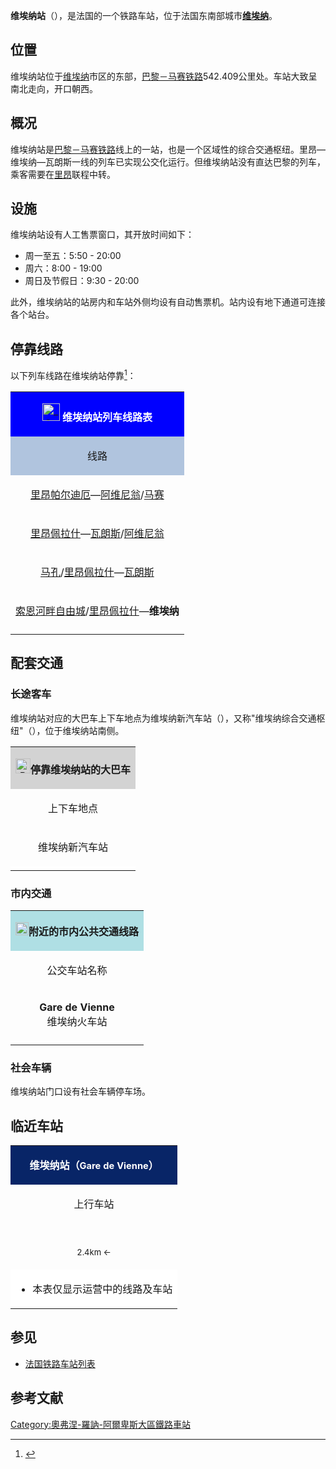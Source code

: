 {{Infobox station
| name          =[[File:Sncf-logo.svg|32x32px]]维埃纳站<br>{{lang|fr|Gare de Vienne}} 
| type          = [[法国铁路|法国铁路]]
| image = File:Gare de Vienne.JPG
|image_caption = 维埃纳站的站房
| address       = {{FRA}}[[伊泽尔省|伊泽尔省]][[维埃纳|维埃纳]]
| latd          = 45
| latm          = 31
| lats          = 17
| latNS         = N
| longd         = 4
| longm         = 52
| longs         = 28
| longEW        = E
| operator = [[File:_Sncf-logo.svg|32x32px]]
| coordinates_display = yes
| iso_region    = FR
| line          = 
* [[巴黎－马赛铁路|巴黎－马赛铁路]]
| structure           = 地面
| levels              = 
| platform      = 3
| tracks        = 5
| elevation = 162米
| opened        = 1854年6月29日
| rebuilt =
| status = 使用中
| closed        = 
| passengers= 1,503,036人次<ref>{{Cite web|url=https://ressources.data.sncf.com/explore/dataset/frequentation-gares/?sort=voyageurs_2014&q=vienne|title=Fréquentation en gares|accessdate=2016-12-27|author=SNCF|date=|language=法语|publisher=SNCF Open Data}}</ref>
| pass_year= 2015年
| ADA                 = Yes
| station_type = 客运车站
| connections = 
* {{link-fr|伊泽尔省城际客运|Réseau interurbain de l'Isère}}
* {{link-fr|罗讷省城际客运|Les cars du Rhône}}
* {{link-fr|维埃纳城市公共交通|Lignes de Vienne et agglomération}}
| route_map =
| map_locator   = 
| note =
| services = [[法国大区列车|TER]]
}}

'''维埃纳站'''（{{lang-fr|Gare de Vienne}}），是法国的一个铁路车站，位于法国东南部城市'''[[维埃纳|维埃纳]]'''。

==位置==

维埃纳站位于[[维埃纳|维埃纳]]市区的东部，[[巴黎－马赛铁路|巴黎－马赛铁路]]542.409公里处。车站大致呈南北走向，开口朝西。

==概况==

维埃纳站是[[巴黎－马赛铁路|巴黎－马赛铁路]]线上的一站，也是一个区域性的综合交通枢纽。里昂—维埃纳—瓦朗斯一线的列车已实现公交化运行。但维埃纳站没有直达巴黎的列车，乘客需要在[[里昂帕尔迪厄站|里昂]]联程中转。

==设施==

维埃纳站设有人工售票窗口，其开放时间如下：
* 周一至五：5:50 - 20:00
* 周六：8:00 - 19:00
* 周日及节假日：9:30 - 20:00

此外，维埃纳站的站房内和车站外侧均设有自动售票机。站内设有地下通道可连接各个站台。

== 停靠线路 ==

{{动态列表|最后更新时间：2016年12月27日。本章节内容仅供参考，不排除因施工或罢工而引发的临时性变更。欢迎修正和补充}}

以下列车线路在维埃纳站停靠<ref>{{Cite web|url=http://cdn.ter.sncf.com/medias/PDF/rhone_alpes/05af_2017%20hiver_V2_du%2011%20d%C3%A9c%20au%2029%20jan%20et%20du%2015%20avr%20au%201er%20juil_tcm70-45685_tcm70-28040.pdf|title=(Marseille) - Avignon - Valence - Lyon|accessdate=2016-12-27|author=SNCF|date=|language=法语|publisher=TER Rhône-Alpes}}{{dead link|date=2018年4月 |bot=InternetArchiveBot |fix-attempted=yes }}</ref>：

{| class="wikitable mw-collapsible" 
|colspan="5" style="background:#0000FF" align="center" |[[File:_Sncf-logo.svg|28x28px]] <font color=#FFFFFF>'''维埃纳站列车线路表'''</font>
|-
!style="background:#B0C4DE"| 线路
!style="background:#B0C4DE"|车种
!style="background:#B0C4DE"|上一站
!style="background:#B0C4DE"|下一站
!style="background:#B0C4DE"|大致运行频率{{noteTag|name=noteA}}
|-
|[[里昂帕尔迪厄站|里昂帕尔迪厄]]—[[阿维尼翁中央站|阿维尼翁]]/[[马赛圣夏尔站|马赛]]
| rowspan="4" align="center"|'''[[法国大区列车|TER]]'''
|[[里昂帕尔迪厄站|里昂帕尔迪厄]]
|[[勒佩阿日德鲁西永站|勒佩阿日德鲁西永]]
|每天10趟左右
|-
|[[里昂佩拉什站|里昂佩拉什]]—[[瓦朗斯城站|瓦朗斯]]/[[阿维尼翁中央站|阿维尼翁]]
|[[里昂让马塞站|里昂让马塞]]
|[[圣克莱尔-莱罗什站|圣克莱尔-莱罗什]]
|每天8趟左右
|-
|[[马孔城站|马孔]]/[[里昂佩拉什站|里昂佩拉什]]—[[瓦朗斯城站|瓦朗斯]]{{noteTag|name=noteB}}
|[[里昂让马塞站|里昂让马塞]]
|[[圣克莱尔-莱罗什站|圣克莱尔-莱罗什]]
|每天15趟左右
|-
|[[索恩河畔自由城站|索恩河畔自由城]]/[[里昂佩拉什站|里昂佩拉什]]—'''维埃纳'''
|[[埃斯特雷桑站|埃斯特雷桑]]
|（终点）
|每天14趟左右
|-
|colspan="5" style="background:#FFFFFF"|{{noteFoot|1=
{{noteTag|name=noteA|1=在本栏中，往返1次为"1趟"；除特别标明外，其数据仅工作日有效，周末及节假日列车数量可能会减少或停运}}
{{noteTag|name=noteB|1=返程每周一至五早上的第一班列车由[[皮耶尔拉特站|Pierrelatte]]始发，终到[[马孔城站|马孔]]。节假日停运}}
}}
|}

==配套交通==
===长途客车===

维埃纳站对应的大巴车上下车地点为维埃纳新汽车站（{{lang-fr|Nouvelle gare routière de Vienne}}），又称"维埃纳综合交通枢纽"（{{lang-fr|Pôle Multimodale de Vienne}}），位于维埃纳站南侧。

{| class="wikitable mw-collapsible" 
|colspan="3" align="center" style="background:#D3D3D3" |[[File:BSicon_BUS.svg|24x24px]]'''停靠维埃纳站的大巴车'''
|-
!align="center" |上下车地点
!align="center" |运营单位
!align="center" |主要目的地{{noteTag|name=noteA}}
|-
| rowspan="3" align="center" |维埃纳新汽车站
|align="center" |{{link-fr|伊泽尔省城际客运|Réseau interurbain de l'Isère}}<br>TransIsère
|
* 2180线{{noteTag|name=noteD}}：[[埃赞皮内|埃赞皮内]]、[[普里马雷特|普里马雷特]]、[[博尔派尔_(伊泽尔省)|博尔派尔]]
* 2900线{{noteTag|name=noteC}}：[[埃斯特拉布兰|埃斯特拉布兰]]、[[圣让德布尔奈|圣让德布尔奈]]、[[拉科特圣安德烈|拉科特圣安德烈]]
* 2990线{{noteTag|name=noteC}}：[[塞普泰姆|塞普泰姆]]、[[利勒达博|利勒达博]]、[[布尔关雅略|布尔关雅略]]
|-
|align="center" |{{link-fr|罗讷省城际客运|Les cars du Rhône}}<br>Les cars du Rhône
|
* 111线：[[奥宗河畔圣桑福里安|奥宗河畔圣桑福里安]]、[[韦尼雪|韦尼雪]]
* [http://www.carsdurhone.fr/lignes-horaires 少量校车线路，班次较少，仅学生上下课期间运行]
|-
|align="center" |[[SNCF|SNCF]]<br>Car TER{{noteTag|name=noteB}}
|（''当某条铁路线施工或罢工时，SNCF可能也会提供途径该线路沿途站点的大巴车''）
|-
|colspan="3" style="background:#FFFFFF"|{{noteFoot|1=
{{noteTag|name=noteA|1=本栏不包括可以联程中转前往的目的地}}
{{noteTag|name=noteB|1=其车票可与SNCF的同线路车票通用}}
{{noteTag|name=noteC|1=仅工作日周一至五开行}}
{{noteTag|name=noteD|1=周日及节假日停运}}
}}
|}

===市内交通===

{| class="wikitable mw-collapsible" 
|colspan="3" align="center" style="background:#AFDFE4"|[[File:Bus-logo.svg|21x21px]]'''附近的市内公共交通线路'''
|-
!align="center" |公交车站名称
!align="center" |位置
!align="center" |停靠线路{{noteTag|name=noteA}}{{noteTag|name=noteB}}<ref>{{Cite web|url=http://www.lvabus.com/sites/default/files/users/alexandra.filiberti/Lva-162953-PlanAbribus-930x720-V1.pdf|title=PlanAbribus|accessdate=2016-12-27|author=Lva|date=|language=法语|publisher=Lva}}</ref>
|-
|'''Gare de Vienne'''<br>维埃纳火车站
|维埃纳站正门
|
* 1路：'''[[维埃纳|维埃纳]]'''-维埃纳火车站 ↔ '''[[维埃纳|维埃纳]]'''-格朗日初级中学
* 2路：'''[[维埃纳|维埃纳]]'''-马利索勒体育场 ↔ '''[[维埃纳|维埃纳]]'''-里勒高级中学
* 3路：'''[[维埃纳|维埃纳]]'''-埃斯特雷桑商业中心 ↔ '''[[维埃纳|维埃纳]]'''-里勒高级中学
* 4路：'''[[维埃纳|维埃纳]]'''-埃斯特雷桑商业中心 ↔ '''[[维埃纳|维埃纳]]'''-马利索勒体育场
* 5路：'''[[维埃纳|维埃纳]]'''-维埃纳火车站 ↔ '''[[维埃纳|维埃纳]]'''-急救医院
* 6路：'''[[维埃纳|维埃纳]]'''-维埃纳火车站 ↔ '''[[蓬泰韦克|蓬泰韦克]]'''-布拉桑斯初级中学
* 7路：'''[[维埃纳|维埃纳]]'''-维埃纳火车站 ↔ '''[[罗讷河畔沙斯|罗讷河畔沙斯]]'''-弗雷维厄转盘
* 8路（每天仅1班）：'''[[维埃纳|维埃纳]]'''-维埃纳火车站 ↔ '''[[维埃纳|维埃纳]]'''-小舍道
|-
|colspan="3" style="background:#FFFFFF"|{{noteFoot|1=
{{noteTag|name=noteA|1='''粗体字'''代表该站所在的市镇；中文名称非官方正式翻译，仅供参考}}
{{noteTag|name=noteB|1=维埃纳市区内的所有公交线路在周日及节假日均停运}}
}}
|}

===社会车辆===

维埃纳站门口设有社会车辆停车场。

==临近车站==

{|class="wikitable mw-collapsible" style="margin: 0 auto; width:42em;"
|colspan="3"  style="background:#082567" align="center"|<font color=#FFFFFF>'''维埃纳站（<span style="font-size:11pt;">Gare de Vienne</span>）'''</font>
|-
!上行车站
!线路
!下行车站
|-
|align="center" |{{link-fr|埃斯特雷桑站|Gare d'Estressin}}<br><span style="font-size:small">2.4km ←</span>
|align="center" |'''[[巴黎－马赛铁路|巴黎－马赛铁路]]'''
|align="center" |{{link-fr|圣克莱尔-莱罗什站|Gare de Saint-Clair - Les Roches}}<br><span style="font-size:small">→ 11.8km</span>
|-
|colspan="3" style="background:#FFFFFF"|
*本表仅显示运营中的线路及车站
|}

==参见==
* [[法国铁路车站列表|法国铁路车站列表]]

== 参考文献 ==
{{Reflist}}

{{法国主要火车站列表}}

[[Category:奧弗涅-羅訥-阿爾卑斯大區鐵路車站|Category:奧弗涅-羅訥-阿爾卑斯大區鐵路車站]]